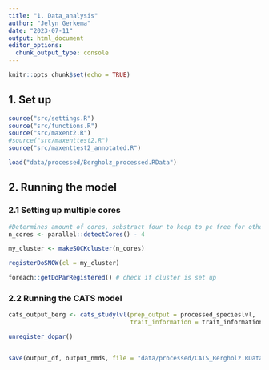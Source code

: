 ```yaml
---
title: "1. Data_analysis"
author: "Jelyn Gerkema"
date: "2023-07-11"
output: html_document
editor_options: 
  chunk_output_type: console
---
```


```r
knitr::opts_chunk$set(echo = TRUE)
```

## 1. Set up 

```r

source("src/settings.R")
source("src/functions.R")
source("src/maxent2.R")
#source("src/maxenttest2.R")
source("src/maxenttest2_annotated.R")

load("data/processed/Bergholz_processed.RData")

```

## 2. Running the model 

### 2.1 Setting up multiple cores

```r

#Determines amount of cores, substract four to keep to pc free for other processes.
n_cores <- parallel::detectCores() - 4 

my_cluster <- makeSOCKcluster(n_cores)

registerDoSNOW(cl = my_cluster)

foreach::getDoParRegistered() # check if cluster is set up

```

### 2.2 Running the CATS model

```r


cats_output_berg <- cats_studylvl(prep_output = processed_specieslvl, 
                                  trait_information = trait_information)

unregister_dopar()


save(output_df, output_nmds, file = "data/processed/CATS_Bergholz.RData")

```

